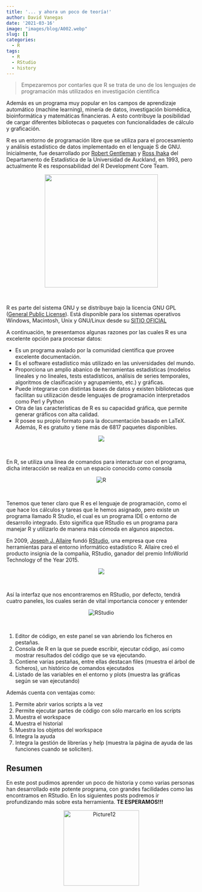 ```yaml
---
title: '... y ahora un poco de teoría!'
author: David Vanegas
date: '2021-03-16'
image: "images/blog/A002.webp"
slug: []
categories:
  - R
tags:
  - R
  - RStudio
  - history
---
```


>Empezaremos por contarles que <res>R</res> se trata de uno de los lenguajes de programación más utilizados en investigación científica

Además es un programa muy popular en los campos de aprendizaje automático (machine learning), minería de datos, investigación biomédica, bioinformática y matemáticas financieras. A esto contribuye la posibilidad de cargar diferentes bibliotecas o paquetes con funcionalidades de cálculo y graficación.


R es un entorno de programación libre que se utiliza para el procesamiento y análisis estadístico de datos implementado en el lenguaje S de GNU. Inicialmente, fue desarrollado por [Robert Gentleman](https://en.wikipedia.org/wiki/Robert_Gentleman_(statistician)) y [Ross Ihaka](https://en.wikipedia.org/wiki/Ross_Ihaka) del Departamento de Estadística de la Universidad de Auckland, en 1993, pero actualmente R es responsabilidad del R Development Core Team.

<center>
![](https://i.ibb.co/k59kMjm/image.png){width="300"}
</center><br>

R es parte del sistema GNU y se distribuye bajo la licencia GNU GPL ([General Public License](https://es.wikipedia.org/wiki/GNU_General_Public_License)). Está disponible para los sistemas operativos Windows, Macintosh, Unix y GNU/Linux desde su [SITIO OFICIAL](https://www.r-project.org/)

A continuación, te presentamos algunas razones por las cuales R es una excelente opción para procesar datos: 

- Es un programa avalado por la comunidad científica que provee excelente documentación.
- Es el software estadístico más utilizado en las universidades del mundo.
- Proporciona un amplio abanico de herramientas estadísticas (modelos lineales y no lineales, tests estadísticos, análisis de series temporales, algoritmos de clasificación y agrupamiento, etc.) y gráficas.
- Puede integrarse con distintas bases de datos y existen bibliotecas que facilitan su utilización desde lenguajes de programación interpretados como Perl y Python
- Otra de las características de R es su capacidad gráfica, que permite generar gráficos con alta calidad. 
- R posee su propio formato para la documentación basado en LaTeX.
Además, R es gratuito y tiene más de 6817 paquetes disponibles.

<center>
![](https://i.ibb.co/0Jfwk2G/image-1.png)
</center><br>

En R, se utiliza una línea de comandos para interactuar con el programa, dicha interacción se realiza en un espacio conocido como <res>consola</res>

<center>
<img src="https://i.ibb.co/yyVHKhh/R.png" alt="R" border="0" class="responsive">
</center><br>

Tenemos que tener claro que R es el lenguaje de programación, como el que hace los cálculos y tareas que le hemos asignado, pero existe un programa llamado <res>R Studio</res>, el cual es un programa IDE o entorno de desarrollo integrado. Esto significa que RStudio es un programa para manejar R y utilizarlo de manera más cómoda en algunos aspectos.

En 2009, [Joseph J. Allaire](https://en.wikipedia.org/wiki/Joseph_J._Allaire) fundó [RStudio](https://rstudio.com/products/rstudio/download/), una empresa que crea herramientas para el entorno informático estadístico R. Allaire creó el producto insignia de la compañía, RStudio, ganador del premio InfoWorld Technology of the Year 2015.

<center>
![](https://i.ibb.co/xfvHVbN/chvmdsmomg96uoz8g3ad.jpg)
</center><br>

Así la interfaz que nos encontraremos en RStudio, por defecto, tendrá cuatro paneles, los cuales serán de vital importancia conocer y entender

<center>
<img src="https://i.ibb.co/J5sRQ0h/RStudio.png" alt="RStudio" border="0" class="responsive">
</center><br> 

1. Editor de código, en este panel se van abriendo los ficheros en pestañas.
2. Consola de R en la que se puede escribir, ejecutar código, así como mostrar resultados del código que se va ejecutando.
3. Contiene varias pestañas, entre ellas destacan files (muestra el árbol de ficheros), un histórico de comandos ejecutados 
4. Listado de las variables en el entorno y plots (muestra las gráficas según se van ejecutando)


Además cuenta con ventajas como:

1. Permite abrir varios scripts a la vez
2. Permite ejecutar partes de código con sólo marcarlo en los scripts
3. Muestra el workspace
4. Muestra el historial
5. Muestra los objetos del workspace
6. Integra la ayuda
7. Integra la gestión de librerías y help (muestra la página de ayuda de las funciones cuando se soliciten).

## **Resumen**

En este post pudimos aprender un poco de historia y como varias personas han desarrollado este potente programa, con grandes facilidades como las encontramos en RStudio. En los siguientes posts podremos ir profundizando más sobre esta herramienta. **TE ESPERAMOS!!!**

<center>
<img src="https://i.ibb.co/Lpb8FRY/Picture12.png" alt="Picture12" border="0" width="200">
</center>
